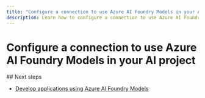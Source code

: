 ```yaml
---
title: "Configure a connection to use Azure AI Foundry Models in your AI project"
description: Learn how to configure a connection to use Azure AI Foundry Models in your project.
---
```


# Configure a connection to use Azure AI Foundry Models in your AI project

<Tabs>
<Tab title="Foundry portal">

<Portal />
</Tab>

<Tab title="Azure CLI">

<Cli />
</Tab>

<Tab title="Bicep">

<Bicep />
</Tab>
</Tabs>
## Next steps

* [Develop applications using Azure AI Foundry Models](../../model-inference/supported-languages)